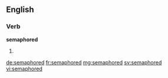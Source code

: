 ==English==

===Verb===
'''semaphored'''

# {{past of|semaphore}}

[[de:semaphored]]
[[fr:semaphored]]
[[mg:semaphored]]
[[sv:semaphored]]
[[vi:semaphored]]